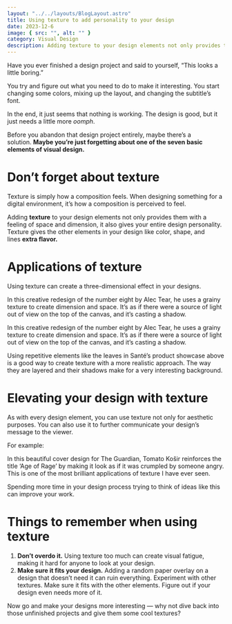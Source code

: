 ```yaml
---
layout: "../../layouts/BlogLayout.astro"
title: Using texture to add personality to your design
date: 2023-12-6
image: { src: "", alt: "" }
category: Visual Design
description: Adding texture to your design elements not only provides them with depth, it also gives your entire design personality.
---
```



Have you ever finished a design project and said to yourself, “This looks a little boring.”

You try and figure out what you need to do to make it interesting. You start changing some colors, mixing up the layout, and changing the subtitle’s font.

In the end, it just seems that nothing is working. The design is good, but it just needs a little more *oomph*.

Before you abandon that design project entirely, maybe there’s a solution. **Maybe you’re just forgetting about one of the seven basic elements of visual design.**

# Don’t forget about texture

Texture is simply how a composition feels. When designing something for a digital environment, it’s how a composition is perceived to feel.

Adding **texture** to your design elements not only provides them with a feeling of space and dimension, it also gives your entire design personality. Texture gives the other elements in your design like color, shape, and lines **extra flavor.**

# Applications of texture

Using texture can create a three-dimensional effect in your designs.

<ContentImg
  imgLink="https://miro.medium.com/v2/resize:fit:700/1*FUOrRNpeebEZfM2EAJbafQ.jpeg"
  imgAlt="36 Days of Type — Alec Tear"
  descText="36 Days of Type — Alec Tear"
  descLink="https://www.alectear.com/casestudies/36daysoftype?itemId=ns11sehb4ufavppgezu2ydkbn9wh8d"
/>

In this creative redesign of the number eight by Alec Tear, he uses a grainy texture to create dimension and space. It’s as if there were a source of light out of view on the top of the canvas, and it’s casting a shadow.

<ContentImg
  imgLink="https://miro.medium.com/v2/resize:fit:700/1*MB3vyoYGN03GaPvF5Ja9Ng.jpeg"
  imgAlt="36 Days of Type — Alec Tear"
  descText="36 Days of Type — Alec Tear"
  descLink="https://www.alectear.com/casestudies/36daysoftype?itemId=ns11sehb4ufavppgezu2ydkbn9wh8d"
/>

In this creative redesign of the number eight by Alec Tear, he uses a grainy texture to create dimension and space. It’s as if there were a source of light out of view on the top of the canvas, and it’s casting a shadow.

<ContentImg
  imgLink="https://miro.medium.com/v2/resize:fit:700/1*-HL70NIkK1bjVR9-B-sa9w.png"
  imgAlt="Santé (@santethedrink)"
  descText="Santé (@santethedrink)"
  descLink="https://www.instagram.com/santethedrink/?hl=en"
/>

Using repetitive elements like the leaves in Santé’s product showcase above is a good way to create texture with a more realistic approach. The way they are layered and their shadows make for a very interesting background.

# Elevating your design with texture

As with every design element, you can use texture not only for aesthetic purposes. You can also use it to further communicate your design’s message to the viewer.

For example:

<ContentImg
  imgLink="https://miro.medium.com/v2/resize:fit:700/1*kJiw41179ugApdzXeCClig.png"
  imgAlt="(*)tomato košir — Age of Rage, The Guardian"
  descText="(*)tomato košir — Age of Rage, The Guardian"
  descLink="https://tomatokosir.com/age-of-rage-the-guardian"
/>

In this beautiful cover design for The Guardian, Tomato Košir reinforces the title ‘Age of Rage’ by making it look as if it was crumpled by someone angry. This is one of the most brilliant applications of texture I have ever seen.

Spending more time in your design process trying to think of ideas like this can improve your work.

# Things to remember when using texture

1. **Don’t overdo it.** Using texture too much can create visual fatigue, making it hard for anyone to look at your design.
2. **Make sure it fits your design.** Adding a random paper overlay on a design that doesn’t need it can ruin everything. Experiment with other textures. Make sure it fits with the other elements. Figure out if your design even needs more of it.

Now go and make your designs more interesting — why not dive back into those unfinished projects and give them some cool textures?
